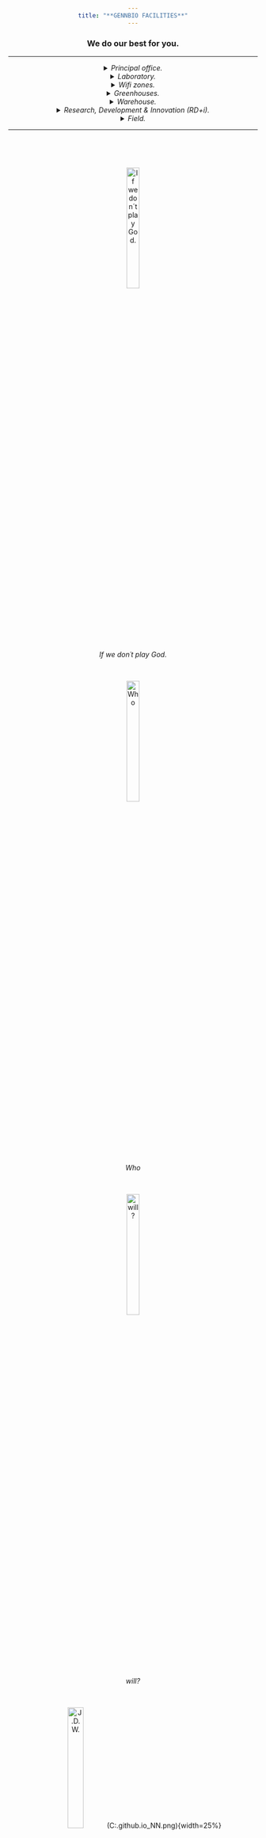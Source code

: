 ```yaml
---
title: "**GENNBIO FACILITIES**"
---
```


### We do our best for you.
___
<details> 
<summary> *Principal office.* </summary>


![*GENNBIO (Principal office).*](C:\Users\Dell\Desktop\GENNBIO.github.io\P.O._NN.jpg){width=25%}


</details>


<details> 
<summary> *Laboratory.* </summary>


![*Laboratory.*](C:\Users\Dell\Desktop\GENNBIO.github.io\LAB24_NN.png){width=50%}


</details>


<details> 
<summary> *Wifi zones.* </summary>

![*WiFi zone 1.*](C:\Users\Dell\Desktop\GENNBIO.github.io\Wfi2_NN.jpg){width=50%}


![*WiFi zone 2.*](C:\Users\Dell\Desktop\GENNBIO.github.io\Loading_NN.gif){width=25%}


</details>


<details> 
<summary> *Greenhouses.* </summary>


![*Stage 3.*](C:\Users\Dell\Desktop\GENNBIO.github.io\Stage32_NN.png){width=50%}


![*Greenhouse 1.*](C:\Users\Dell\Desktop\GENNBIO.github.io\Greenhouse242_NN.jpg){width=50%}


![*Greenhouse 2.*](C:\Users\Dell\Desktop\GENNBIO.github.io\Greenhouse 2_NN.jpg){width=50%}


![*Triple hybrid.*](C:\Users\Dell\Desktop\GENNBIO.github.io\TH1_NN.jpg){width=50%}


![*Stage 3.*](C:\Users\Dell\Desktop\GENNBIO.github.io\Stage3_NN.jpg){width=50%}


</details>


<details> 
<summary> *Warehouse.* </summary>


![*Warehouse 1.*](C:\Users\Dell\Desktop\GENNBIO.github.io\Warehouse_NN1.jpg){width=50%}

![*Warehouse 1.*](C:\Users\Dell\Desktop\GENNBIO.github.io\Warehouse_NN2.jpg){width=50%}


</details>


<details> 
<summary> *Research, Development & Innovation (RD+i).* </summary>


![*Loading...*](C:\Users\Dell\Desktop\GENNBIO.github.io\Loading_NN.gif){width=25%}



</details>


<details> 
<summary> *Field.* </summary>


![*Field.*](C:\Users\Dell\Desktop\GENNBIO.github.io\Field 1_NN.jpg){width=50%}


![*Field.*](C:\Users\Dell\Desktop\GENNBIO.github.io\Field 2_NN.jpg){width=50%}


</details>
___


<br>



<br>


![*If we don´t play God.*](C:\Users\Dell\Desktop\GENNBIO.github.io\BioTec3-NN.jpg){width=25%}


<br>


![*Who*](C:\Users\Dell\Desktop\GENNBIO.github.io\BioTec2_NN.jpg){width=25%}


<br>


![*will?*](C:\Users\Dell\Desktop\GENNBIO.github.io\AgroPec_NN.jpg){width=25%}


<br>


![***J.D.W.***](C:\Users\Dell\Desktop\GENNBIO.github.io\360_NN.jpg){width=25%}(C:\Users\Dell\Desktop\GENNBIO.github.io\GENNBIOX_NN.png){width=25%}


<br>


I.G.X. MP4 [Click aquí ¡¡¡](https://gennbio.github.io/Xtreme2_NN.mp4)


<style>
body {text-align: center}
</style>